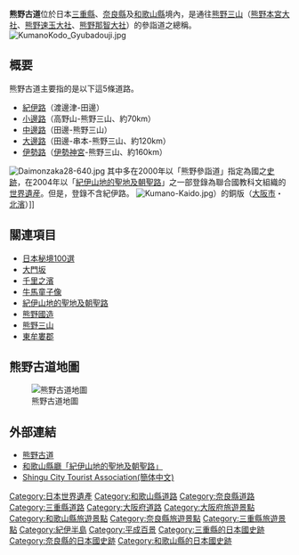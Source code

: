 {{japanese|japanese=熊野古道|kana=くまのこどう|romaji=Kumano kodō}}
'''熊野古道'''位於日本[[三重縣|三重縣]]、[[奈良縣|奈良縣]]及[[和歌山縣|和歌山縣]]境內，是通往[[熊野三山|熊野三山]]（[[熊野本宮大社|熊野本宮大社]]、[[熊野速玉大社|熊野速玉大社]]、[[熊野那智大社|熊野那智大社]]）的參詣道之總稱。
[[File:KumanoKodo_Gyubadouji.jpg|right]]

== 概要 ==
熊野古道主要指的是以下這5條道路。

* [[紀伊路|紀伊路]]（渡邊津-田邊）
* [[小邊路|小邊路]]（高野山-熊野三山、約70km）
* [[中邊路|中邊路]]（田邊-熊野三山）
* [[大邊路|大邊路]]（田邊-串本-熊野三山、約120km）
* [[伊勢路_(熊野古道)|伊勢路]]（[[伊勢神宮|伊勢神宮]]-熊野三山、約160km）
[[File:Daimonzaka28-640.jpg|thumb]]
其中多在2000年以「熊野參詣道」指定為國之[[史跡|史跡]]，在2004年以「[[紀伊山地的聖地及朝聖路|紀伊山地的聖地及朝聖路]]」之一部登錄為聯合國教科文組織的[[世界遺産|世界遺産]]。但是，登錄不含紀伊路。
[[File:Kumano-Kaido.jpg|thumb]]）的銅版（[[大阪市|大阪市]]・[[北濱|北濱]]）]]

== 關連項目 ==
* [[日本秘境100選|日本秘境100選]]
* [[大門坂|大門坂]]
* [[千里之濱|千里之濱]]
* [[牛馬童子像|牛馬童子像]]
* [[紀伊山地的聖地及朝聖路|紀伊山地的聖地及朝聖路]]
* [[熊野國造|熊野國造]]
* [[熊野三山|熊野三山]]
* [[東牟婁郡|東牟婁郡]]

== 熊野古道地圖 ==
[[File:Map_Kumano_Kodo_(ja).png|熊野古道地圖]]

== 外部連結 ==
* [http://www.kumadoco.net/kodo/ 熊野古道] {{Wayback|url=http://www.kumadoco.net/kodo/ |date=20200128134519 }}
* [http://www.pref.wakayama.lg.jp/sekaiisan/ 和歌山縣廳「紀伊山地的聖地及朝聖路」] {{Wayback|url=http://www.pref.wakayama.lg.jp/sekaiisan/ |date=20060713073733 }}
* [https://www.shinguu.jp/cn Shingu City Tourist Association(簡体中文)] {{Wayback|url=https://www.shinguu.jp/cn |date=20200513084417 }}

{{紀伊山地的聖地及朝聖路}}

{{DEFAULTSORT:Kumano Kodō}}
[[Category:日本世界遺產|Category:日本世界遺產]]
[[Category:和歌山縣道路|Category:和歌山縣道路]]
[[Category:奈良縣道路|Category:奈良縣道路]]
[[Category:三重縣道路|Category:三重縣道路]]
[[Category:大阪府道路|Category:大阪府道路]]
[[Category:大阪府旅遊景點|Category:大阪府旅遊景點]]
[[Category:和歌山縣旅遊景點|Category:和歌山縣旅遊景點]]
[[Category:奈良縣旅遊景點|Category:奈良縣旅遊景點]]
[[Category:三重縣旅遊景點|Category:三重縣旅遊景點]]
[[Category:紀伊半島|Category:紀伊半島]]
[[Category:平成百景|Category:平成百景]]
[[Category:三重縣的日本國史跡|Category:三重縣的日本國史跡]]
[[Category:奈良縣的日本國史跡|Category:奈良縣的日本國史跡]]
[[Category:和歌山縣的日本國史跡|Category:和歌山縣的日本國史跡]]